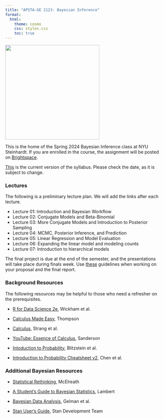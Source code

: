 ```yaml
---
title: "APSTA-GE 2123: Bayesian Inference"
format:
  html:
    theme: cosmo
    css: styles.css
    toc: true
---
```


![](bayes-course/dalle-fish.png){fig-align="center" width="300"}

This is the home of the Spring 2024 Bayesian Inference class at NYU Steinhardt. If you are enrolled in the course, the assignment will be posted on [Brightspace](https://brightspace.nyu.edu/). 

[This](bayes-course/syllabus.pdf) is the current version of the syllabus. Please check the date, as it is subject to change.

### Lectures
The following is a preliminary lecture plan. We will add the links after each lecture.

-   Lecture 01: Introduction and Bayesian Workflow
-   Lecture 02: Conjugate Models and Beta-Binomial
-   Lecture 03: More Conjugate Models and Introduction to Posterior Sampling
-   Lecture 04: MCMC, Posterior Inference, and Prediction
-   Lecture 05: Linear Regression and Model Evaluation
-   Lecture 06: Expanding the linear model and modeling counts
-   Lecture 07: Introduction to hierarchical models


The final project is due at the end of the semester, and the presentations will take place during finals week. Use [these](bayes-course/project-template.pdf) guidelines when working on your proposal and the final report.

### Background Resources

The following resources may be helpful to those who need a refresher on the prerequisites.

-   [R for Data Science 2e](https://r4ds.hadley.nz/), Wickham et al.  

-   [Calculus Made Easy](http://calculusmadeeasy.org/), Thompson

-   [Calculus](https://openstax.org/details/books/calculus-volume-1), Strang et al.

-   [YouTube: Essence of Calculus](https://bit.ly/calc-3blue1brown), Sanderson

-   [Intoduction to Probability](https://projects.iq.harvard.edu/stat110/home), Blitzstein et al.

-   [Introduction to Probability Cheatsheet v2](https://static1.squarespace.com/static/54bf3241e4b0f0d81bf7ff36/t/55e9494fe4b011aed10e48e5/1441352015658/probability_cheatsheet.pdf), Chen et al.

### Additional Bayesian Resources

-   [Statistical Rethinking](https://xcelab.net/rm/statistical-rethinking/), McElreath

-   [A Student's Guide to Bayesian Statistics](https://ben-lambert.com/a-students-guide-to-bayesian-statistics/), Lambert

-   [Bayesian Data Analysis](http://stat.columbia.edu/~gelman/book/), Gelman et al.

-   [Stan User's Guide](https://mc-stan.org/docs/stan-users-guide/index.html), Stan Development Team


